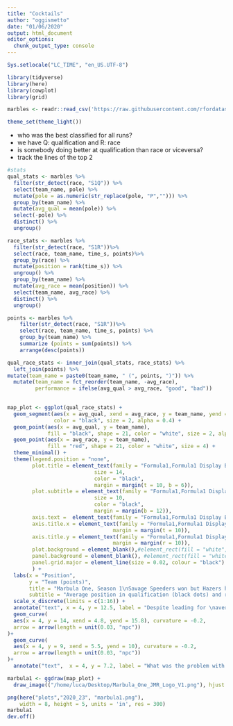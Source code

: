 ```yaml
---
title: "Cocktails"
author: "oggismetto"
date: "01/06/2020"
output: html_document
editor_options: 
  chunk_output_type: console
---
```


```r

Sys.setlocale("LC_TIME", "en_US.UTF-8")

library(tidyverse)
library(here)
library(cowplot)
library(grid)

marbles <- readr::read_csv('https://raw.githubusercontent.com/rfordatascience/tidytuesday/master/data/2020/2020-06-02/marbles.csv')

theme_set(theme_light())

```

* who was the best classified for all runs?
* we have Q: qualification and R: race
* is somebody doing better at qualification than race or viceversa?
* track the lines of the top 2

```r

#stats
qual_stats <- marbles %>%
  filter(str_detect(race, "S1Q")) %>%
  select(team_name, pole) %>%
  mutate(pole = as.numeric(str_replace(pole, "P",""))) %>%
  group_by(team_name) %>%
  mutate(avg_qual = mean(pole)) %>%
  select(-pole) %>%
  distinct() %>%
  ungroup()

race_stats <- marbles %>%
  filter(str_detect(race, "S1R"))%>% 
  select(race, team_name, time_s, points)%>%
  group_by(race) %>%
  mutate(position = rank(time_s)) %>%
  ungroup() %>%
  group_by(team_name) %>%
  mutate(avg_race = mean(position)) %>%
  select(team_name, avg_race) %>%
  distinct() %>%
  ungroup()

points <- marbles %>%
    filter(str_detect(race, "S1R"))%>% 
    select(race, team_name, time_s, points) %>%
    group_by(team_name) %>%
    summarize (points = sum(points)) %>%
    arrange(desc(points))

qual_race_stats <- inner_join(qual_stats, race_stats) %>%
  left_join(points) %>%
mutate(team_name = paste0(team_name, " (", points, ")")) %>%
  mutate(team_name = fct_reorder(team_name, -avg_race),
         performance = ifelse(avg_qual > avg_race, "good", "bad"))
  

map_plot <- ggplot(qual_race_stats) +
  geom_segment(aes(x = avg_qual, xend = avg_race, y = team_name, yend = team_name), 
               color = "black", size = 2, alpha = 0.4) +
  geom_point(aes(x = avg_qual, y = team_name), 
             fill = "black", shape = 21, color = "white", size = 2, alpha = 0.6) +
  geom_point(aes(x = avg_race, y = team_name), 
             fill = "red", shape = 21, color = "white", size = 4) +
  theme_minimal() +
  theme(legend.position = "none",
        plot.title = element_text(family = "Formula1,Formula1 Display Bold",
                            size = 14, 
                            color = "black", 
                            margin = margin(t = 10, b = 6)),
        plot.subtitle = element_text(family = "Formula1,Formula1 Display Bold",
                            size = 10, 
                            color = "black", 
                            margin = margin(b = 12)),
        axis.text =  element_text(family = "Formula1,Formula1 Display Bold", color= "black"),
        axis.title.x = element_text(family = "Formula1,Formula1 Display Bold", color= "black", 
                                  margin = margin(t = 10)),
        axis.title.y = element_text(family = "Formula1,Formula1 Display Bold", color= "black", 
                                  margin = margin(r = 10)),
        plot.background = element_blank(),#element_rect(fill = "white", color = NA),
        panel.background = element_blank(), #element_rect(fill = "white", color = NA), ##d50000
        panel.grid.major = element_line(size = 0.02, colour = "black")
        ) +
  labs(x = "Position",
       y = "Team (points)",
       title = "Marbula One, Season 1\nSavage Speeders won but Hazers had the best stats",
       subtitle = "Average position in qualification (black dots) and race (red dots)") +
  scale_x_discrete(limits = c(1:16)) +
  annotate("text", x = 4, y = 12.5, label = "Despite leading for \naverage position Hazers \nended 2nd in the \nChampionship standings", size = 3)+ 
  geom_curve(
  aes(x = 4, y = 14, xend = 4.8, yend = 15.8), curvature = -0.2,
  arrow = arrow(length = unit(0.03, "npc"))
)+ 
  geom_curve(
  aes(x = 4, y = 9, xend = 5.5, yend = 10), curvature = -0.2,
  arrow = arrow(length = unit(0.03, "npc"))
)+
  annotate("text",  x = 4, y = 7.2, label = "What was the problem with \nMellow Yellow? \nSecond best performers in \nqualifications but loosing this \nbig advantage during races", size = 3)

marbula1 <- ggdraw(map_plot) +
  draw_image(("/home/luca/Desktop/Marbula_One_JMR_Logo_V1.png"), hjust = 0, x = 0.35, y = 0.22, scale = 0.3)

png(here("plots","2020_23", "marbula1.png"), 
    width = 8, height = 5, units = 'in', res = 300)
marbula1
dev.off()


```


